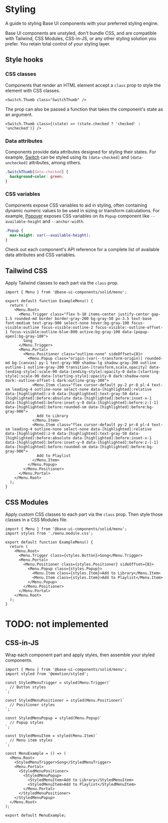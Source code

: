 # Styling

<Subtitle>A guide to styling Base UI components with your preferred styling engine.</Subtitle>
<Meta
  name="description"
  content="Learn how to style Base UI components with your preferred styling engine."
/>

Base UI components are unstyled, don't bundle CSS, and are compatible with Tailwind, CSS Modules, CSS-in-JS, or any other styling solution you prefer.
You retain total control of your styling layer.

## Style hooks

### CSS classes

Components that render an HTML element accept a `class` prop to style the element with CSS classes.

```tsx title="switch.tsx"
<Switch.Thumb class="SwitchThumb" />
```

The prop can also be passed a function that takes the component's state as an argument.

```tsx title="switch.tsx"
<Switch.Thumb class={(state) => (state.checked ? 'checked' : 'unchecked')} />
```

### Data attributes

Components provide data attributes designed for styling their states. For example, [Switch](/solid/components/switch) can be styled using its `[data-checked]` and `[data-unchecked]` attributes, among others.

```css title="switch.css"
.SwitchThumb[data-checked] {
  background-color: green;
}
```

### CSS variables

Components expose CSS variables to aid in styling, often containing dynamic numeric values to be used in sizing or transform calculations. For example, [Popover](/solid/components/popover) exposes CSS variables on its `Popup` component like `--available-height` and `--anchor-width`.

```css title="popover.css"
.Popup {
  max-height: var(--available-height);
}
```

Check out each component's API reference for a complete list of available data attributes and CSS variables.

## Tailwind CSS

Apply Tailwind classes to each part via the `class` prop.

```tsx title="menu.tsx"
import { Menu } from '@base-ui-components/solid/menu';

export default function ExampleMenu() {
  return (
    <Menu.Root>
      <Menu.Trigger class="flex h-10 items-center justify-center gap-1.5 rounded-md border border-gray-200 bg-gray-50 px-3.5 text-base font-medium text-gray-900 select-none hover:bg-gray-100 focus-visible:outline focus-visible:outline-2 focus-visible:-outline-offset-1 focus-visible:outline-blue-800 active:bg-gray-100 data-[popup-open]:bg-gray-100">
        Song
      </Menu.Trigger>
      <Menu.Portal>
        <Menu.Positioner class="outline-none" sideOffset={8}>
          <Menu.Popup class="origin-[var(--transform-origin)] rounded-md bg-[canvas] py-1 text-gray-900 shadow-lg shadow-gray-200 outline outline-1 outline-gray-200 transition-[transform,scale,opacity] data-[ending-style]:scale-90 data-[ending-style]:opacity-0 data-[starting-style]:scale-90 data-[starting-style]:opacity-0 dark:shadow-none dark:-outline-offset-1 dark:outline-gray-300">
            <Menu.Item class="flex cursor-default py-2 pr-8 pl-4 text-sm leading-4 outline-none select-none data-[highlighted]:relative data-[highlighted]:z-0 data-[highlighted]:text-gray-50 data-[highlighted]:before:absolute data-[highlighted]:before:inset-x-1 data-[highlighted]:before:inset-y-0 data-[highlighted]:before:z-[-1] data-[highlighted]:before:rounded-sm data-[highlighted]:before:bg-gray-900">
              Add to Library
            </Menu.Item>
            <Menu.Item class="flex cursor-default py-2 pr-8 pl-4 text-sm leading-4 outline-none select-none data-[highlighted]:relative data-[highlighted]:z-0 data-[highlighted]:text-gray-50 data-[highlighted]:before:absolute data-[highlighted]:before:inset-x-1 data-[highlighted]:before:inset-y-0 data-[highlighted]:before:z-[-1] data-[highlighted]:before:rounded-sm data-[highlighted]:before:bg-gray-900">
              Add to Playlist
            </Menu.Item>
          </Menu.Popup>
        </Menu.Positioner>
      </Menu.Portal>
    </Menu.Root>
  );
}
```

## CSS Modules

Apply custom CSS classes to each part via the `class` prop.
Then style those classes in a CSS Modules file.

```tsx title="menu.tsx"
import { Menu } from '@base-ui-components/solid/menu';
import styles from './menu.module.css';

export default function ExampleMenu() {
  return (
    <Menu.Root>
      <Menu.Trigger class={styles.Button}>Song</Menu.Trigger>
      <Menu.Portal>
        <Menu.Positioner class={styles.Positioner} sideOffset={8}>
          <Menu.Popup class={styles.Popup}>
            <Menu.Item class={styles.Item}>Add to Library</Menu.Item>
            <Menu.Item class={styles.Item}>Add to Playlist</Menu.Item>
          </Menu.Popup>
        </Menu.Positioner>
      </Menu.Portal>
    </Menu.Root>
  );
}
```

# TODO: not implemented

## CSS-in-JS

Wrap each component part and apply styles, then assemble your styled components.

```tsx title="menu.tsx"
import { Menu } from '@base-ui-components/solid/menu';
import styled from '@emotion/styled';

const StyledMenuTrigger = styled(Menu.Trigger)`
  // Button styles
`;

const StyledMenuPositioner = styled(Menu.Positioner)`
  // Positioner styles
`;

const StyledMenuPopup = styled(Menu.Popup)`
  // Popup styles
`;

const StyledMenuItem = styled(Menu.Item)`
  // Menu item styles
`;

const MenuExample = () => (
  <Menu.Root>
    <StyledMenuTrigger>Song</StyledMenuTrigger>
    <Menu.Portal>
      <StyledMenuPositioner>
        <StyledMenuPopup>
          <StyledMenuItem>Add to Library</StyledMenuItem>
          <StyledMenuItem>Add to Playlist</StyledMenuItem>
        </Menu.Portal>
      </StyledMenuPositioner>
    </StyledMenuPopup>
  </Menu.Root>
);

export default MenuExample;
```
